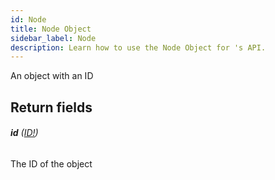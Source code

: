 ```yaml
---
id: Node
title: Node Object
sidebar_label: Node
description: Learn how to use the Node Object for 's API.
---
```


An object with an ID

## Return fields

###### <b>id</b> ([ID!](api/schema/scalar/ID.mdx))

The ID of the object

